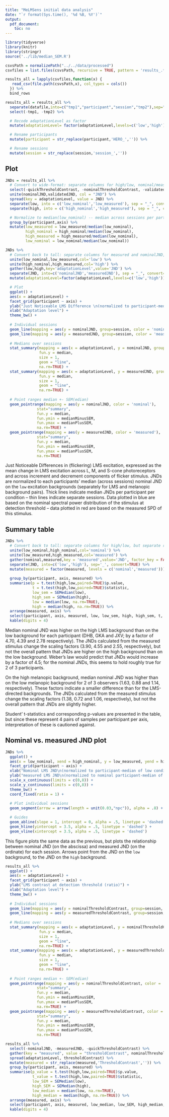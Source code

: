 ```yaml
---
title: "MeLMSens initial data analysis"
date: "`r format(Sys.time(), '%d %B, %Y')`"
output:
  pdf_document:
    toc: no
---
```

```r
library(tidyverse)
library(knitr)
library(stringr)
source('../lib/median_SEM.R')
```
```r
csvsPath = normalizePath("../../data/processed")
csvfiles = list.files(csvsPath, recursive = TRUE, pattern = 'results_.*.csv')

results_all = lapply(csvfiles,function(x) {
   read_csv(file.path(csvsPath,x), col_types = cols())
  }) %>%
  bind_rows
```
```r
results_all = results_all %>%
  separate(datafile,into=c("tmp1","participant","session","tmp2"),sep="-") %>%
  select(-tmp1, -tmp2) %>%

  # Recode adaptationLevel as factor
  mutate(adaptationLevel= factor(adaptationLevel,levels=c('low','high'))) %>%

  # Rename participants
  mutate(participant = str_replace(participant,'HERO_','')) %>%

  # Rename sessions
  mutate(session = str_replace(session,'session_',''))
```
## Plot
```r
JNDs = results_all %>%
  # Convert to wide-format: separate columns for high/low, nominal/measured JND
  select(-quickThresholdContrast, -nominalThresholdContrast, -validatedThresholdContrast) %>%
  unite(nominalJND,validatedJND, col = "JND") %>%
  spread(key = adaptationLevel, value = JND) %>%
  separate(low, into = c('low_nominal','low_measured'), sep = "_", convert=TRUE) %>%
  separate(high, into = c('high_nominal','high_measured'), sep = "_", convert=TRUE) %>%

  # Normalize to median(low_nominal) -- median across sessions per participant per axis
  group_by(participant,axis) %>%
  mutate(low_measured = low_measured/median(low_nominal),
         high_nominal = high_nominal/median(low_nominal),
         high_measured = high_measured/median(low_nominal),
         low_nominal = low_nominal/median(low_nominal))
```
```r
JNDs %>% 
  # Convert back to tall: separate columns for measured and nominalJND, but separate rows for high/low
  unite(low_nominal,low_measured,col='low') %>%
  unite(high_nominal,high_measured,col='high') %>%
  gather(low,high,key='adaptationLevel',value='JND') %>%
  separate(JND, into=c('nominalJND','measuredJND'), sep = "_", convert=TRUE) %>%
  mutate(adaptationLevel=factor(adaptationLevel,levels=c('low','high'))) %>%

  # Plot
  ggplot() +
  aes(x = adaptationLevel) +
  facet_grid(participant ~ axis) +
  ylab("Just Noticeable LMS Difference \n(normalized to participant-median of low condition)") +
  xlab("Adaptation level") +
  theme_bw() +
  
  # Individual sessions
  geom_line(mapping = aes(y = nominalJND, group=session, color = 'nominal'), alpha = .4) +
  geom_line(mapping = aes(y = measuredJND, group=session, color = 'measured'), alpha = .4) +
  
  # Medians over sessions
  stat_summary(mapping = aes(x = adaptationLevel, y = nominalJND, group=1, color = 'nominal'),
               fun.y = median,
               size = 1,
               geom = "line",
               na.rm=TRUE) +
  stat_summary(mapping = aes(x = adaptationLevel, y = measuredJND, group=1, color = 'measured'),
               fun.y = median,
               size = 1,
               geom = "line",
               na.rm=TRUE) +
  
  # Point ranges median +- SEM(edian)
  geom_pointrange(mapping = aes(y = nominalJND, color = 'nominal'),
              stat="summary",
              fun.y = median,
              fun.ymin = medianMinusSEM,
              fun.ymax = medianPlusSEM,
              na.rm=TRUE) +  
  geom_pointrange(mapping = aes(y = measuredJND, color = 'measured'),
              stat="summary",
              fun.y = median,
              fun.ymin = medianMinusSEM,
              fun.ymax = medianPlusSEM,
              na.rm=TRUE)
```
Just Noticeable Differences in (flickering) LMS excitation, expressed as the mean change in LMS excitation across L, M, and S-cone photoreceptors and across increment and decrement components of flicker stimulus. JNDs are normalized to each participants' median (across sessions) nominal JND on the `low` excitation backgrounds (separately for LMS and melanopic background pairs). Thick lines indicate median JNDs per participant per condition -- thin lines indicate separate sessions. Data plotted in blue are based on the nominal spectral power distribution of the stimulus at detection threshold -- data plotted in red are based on the measured SPD of this stimulus.  

\pagebreak

## Summary table
```r
JNDs %>% 
  # Convert back to tall: separate columns for high/low, but separate rows for nominal/measured
  unite(low_nominal,high_nominal,col='nominal') %>%
  unite(low_measured,high_measured,col='measured') %>%
  gather(nominal,measured,key = 'measured',value='JND', factor_key = FALSE) %>%
  separate(JND, into=c('low','high'), sep='_', convert=TRUE) %>%
  mutate(measured = factor(measured, levels = c('nominal','measured'))) %>%
  
  group_by(participant, axis, measured) %>%
  summarise(p = t.test(high,low,paired=TRUE)$p.value,
            t = t.test(high,low,paired=TRUE)$statistic,
            low_sem = SEMedian(low),
            high_sem = SEMedian(high),
            low = median(low, na.rm=TRUE),
            high = median(high, na.rm=TRUE)) %>%
  arrange(measured, axis) %>%
  select(participant, axis, measured, low, low_sem, high, high_sem, t, p) %>%
  kable(digits = 4)
```

Median nominal JND was higher on the high LMS background than on the low background for each participant (DHB, GKA and JXV; by a factor of 4.70, 4.39 and 2.78 respectively). The JNDs calculated from the measured stimulus change the scaling factors (3.90, 4.55 and 2.55, respectively), but not the overall pattern that JNDs are higher on the high background than on the low background. Weber's law would predict that JNDs would increase by a factor of 4.5; for the nominal JNDs, this seems to hold roughly true for 2 of 3 participants.

On the high melanopic background, median nominal JND was higher than on the low melanopic background for 2 of 3 observers (1.63, 0.88 and 1.14, respectively). These factors indicate a smaller difference than for the LMS-directed backgrounds. The JNDs calculated from the measured stimulus change the scaling factors (1.38, 0.72 and 1.06, respectively), but not the overall pattern that JNDs are slightly higher. 

Student' t-statistics and corresponding p-values are presented in the table, but since these represent 4 pairs of samples per participant per axis, interpretation of these is cautioned against.

\pagebreak

## Nominal vs. measured JND plot
```r
JNDs %>%
  ggplot() +
  aes(x = low_nominal, xend = high_nominal, y = low_measured, yend = high_measured) +
  facet_grid(participant ~ axis) +
  xlab("Nominal LMS JND\n(normalized to participant-median of low condition)") +
  ylab("measured LMS JND\n(normalized to nominal participant-median of low condition)") +
  scale_x_continuous(limits = c(0,8)) +
  scale_y_continuous(limits = c(0,8)) +
  theme_bw() +
  coord_fixed(ratio = 1) +
  
  # Plot individual sessions
  geom_segment(arrow = arrow(length = unit(0.03,"npc")), alpha = .8) +

  # Guides
  geom_abline(slope = 1, intercept = 0, alpha = .5, linetype = 'dashed') +
  geom_hline(yintercept = 3.5, alpha = .5, linetype = 'dashed') +
  geom_vline(xintercept = 3.5, alpha = .5, linetype = 'dashed')
```

This figure plots the same data as the previous, but plots the relationship between nominal JND (on the abscissa) and measured JND (on the ordinate) for each session. Arrows point from the JND on the `low` background, to the JND on the `high` background.
```r
results_all %>%
  ggplot() +
  aes(x = adaptationLevel) +
  facet_grid(participant ~ axis) +
  ylab("LMS contrast at detection threshold (ratio)") +
  xlab("Adaptation level") +
  theme_bw() +
  
  # Individual sessions
  geom_line(mapping = aes(y = nominalThresholdContrast, group=session, color = 'nominal'), alpha = .4) +
  geom_line(mapping = aes(y = measuredThresholdContrast, group=session, color = 'measured'), alpha = .4) +
  
  # Medians over sessions
  stat_summary(mapping = aes(x = adaptationLevel, y = nominalThresholdContrast, group=1, color = 'nominal'),
               fun.y = median,
               size = 1,
               geom = "line",
               na.rm=TRUE) +
  stat_summary(mapping = aes(x = adaptationLevel, y = measuredThresholdContrast, group=1, color = 'measured'),
               fun.y = median,
               size = 1,
               geom = "line",
               na.rm=TRUE) +
  
  # Point ranges median +- SEM(edian)
  geom_pointrange(mapping = aes(y = nominalThresholdContrast, color = 'nominal'),
              stat="summary",
              fun.y = median,
              fun.ymin = medianMinusSEM,
              fun.ymax = medianPlusSEM,
              na.rm=TRUE) +  
  geom_pointrange(mapping = aes(y = measuredThresholdContrast, color = 'measured'),
              stat="summary",
              fun.y = median,
              fun.ymin = medianMinusSEM,
              fun.ymax = medianPlusSEM,
              na.rm=TRUE)
```

```r
results_all %>%
  select(-nominalJND, -measuredJND, -quickThresholdContrast) %>%
  gather(key = "measured", value = "thresholdContrast", nominalThresholdContrast, measuredThresholdContrast) %>%
  spread(adaptationLevel, thresholdContrast) %>%
  mutate(measured = str_replace(measured,'ThresholdContrast','')) %>%
  group_by(participant, axis, measured) %>%
  summarise(p_value = t.test(high,low,paired=TRUE)$p.value,
            t_value = t.test(high,low,paired=TRUE)$statistic,
            low_SEM = SEMedian(low),
            high_SEM = SEMedian(high),
            low_median = median(low, na.rm=TRUE),
            high_median = median(high, na.rm=TRUE)) %>%
  arrange(measured, axis) %>%
  select(participant, axis, measured, low_median, low_SEM, high_median, high_SEM, t_value, p_value) %>%
  kable(digits = 4)
```